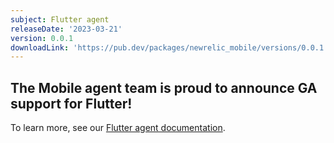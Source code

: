 ```yaml
---
subject: Flutter agent
releaseDate: '2023-03-21'
version: 0.0.1
downloadLink: 'https://pub.dev/packages/newrelic_mobile/versions/0.0.1'
---
```


## The Mobile agent team is proud to announce GA support for Flutter!

To learn more, see our [Flutter agent documentation](/docs/mobile-monitoring/new-relic-mobile-flutter/monitor-your-flutter-application/).